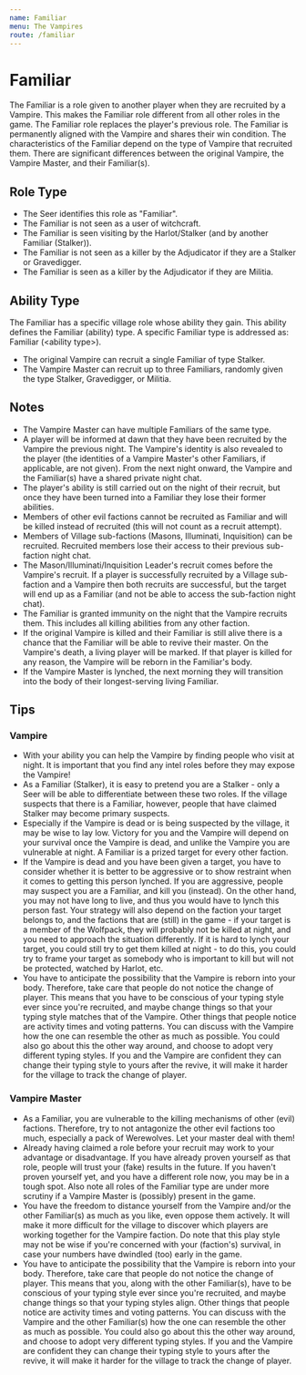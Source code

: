 ```yaml
---
name: Familiar
menu: The Vampires
route: /familiar
---
```


# Familiar

The Familiar is a role given to another player when they are recruited by a Vampire. This makes the Familiar role different from all other roles in the game. The Familiar role replaces the player's previous role. The Familiar is permanently aligned with the Vampire and shares their win condition. The characteristics of the Familiar depend on the type of Vampire that recruited them. There are significant differences between the original Vampire, the Vampire Master, and their Familiar(s).

## Role Type

- The Seer identifies this role as "Familiar".
- The Familiar is not seen as a user of witchcraft.
- The Familiar is seen visiting by the Harlot/Stalker (and by another Familiar (Stalker)).
- The Familiar is not seen as a killer by the Adjudicator if they are a Stalker or Gravedigger.
- The Familiar is seen as a killer by the Adjudicator if they are Militia.

## Ability Type

The Familiar has a specific village role whose ability they gain. This ability defines the Familiar (ability) type. A specific Familiar type is addressed as: Familiar (\<ability type\>).

- The original Vampire can recruit a single Familiar of type Stalker.
- The Vampire Master can recruit up to three Familiars, randomly given the type Stalker, Gravedigger, or Militia.

## Notes

- The Vampire Master can have multiple Familiars of the same type.
- A player will be informed at dawn that they have been recruited by the Vampire the previous night. The Vampire's identity is also revealed to the player (the identities of a Vampire Master's other Familiars, if applicable, are not given). From the next night onward, the Vampire and the Familiar(s) have a shared private night chat.
- The player's ability is still carried out on the night of their recruit, but once they have been turned into a Familiar they lose their former abilities.
- Members of other evil factions cannot be recruited as Familiar and will be killed instead of recruited (this will not count as a recruit attempt).
- Members of Village sub-factions (Masons, Illuminati, Inquisition) can be recruited. Recruited members lose their access to their previous sub-faction night chat.
- The Mason/Illuminati/Inquisition Leader's recruit comes before the Vampire's recruit. If a player is successfully recruited by a Village sub-faction and a Vampire then both recruits are successful, but the target will end up as a Familiar (and not be able to access the sub-faction night chat).
- The Familiar is granted immunity on the night that the Vampire recruits them. This includes all killing abilities from any other faction.
- If the original Vampire is killed and their Familiar is still alive there is a chance that the Familiar will be able to revive their master. On the Vampire's death, a living player will be marked. If that player is killed for any reason, the Vampire will be reborn in the Familiar's body.
- If the Vampire Master is lynched, the next morning they will transition into the body of their longest-serving living Familiar.

## Tips

### Vampire

- With your ability you can help the Vampire by finding people who visit at night. It is important that you find any intel roles before they may expose the Vampire!
- As a Familiar (Stalker), it is easy to pretend you are a Stalker - only a Seer will be able to differentiate between these two roles. If the village suspects that there is a Familiar, however, people that have claimed Stalker may become primary suspects.
- Especially if the Vampire is dead or is being suspected by the village, it may be wise to lay low. Victory for you and the Vampire will depend on your survival once the Vampire is dead, and unlike the Vampire you are vulnerable at night. A Familiar is a prized target for every other faction.
- If the Vampire is dead and you have been given a target, you have to consider whether it is better to be aggressive or to show restraint when it comes to getting this person lynched. If you are aggressive, people may suspect you are a Familiar, and kill you (instead). On the other hand, you may not have long to live, and thus you would have to lynch this person fast. Your strategy will also depend on the faction your target belongs to, and the factions that are (still) in the game - if your target is a member of the Wolfpack, they will probably not be killed at night, and you need to approach the situation differently. If it is hard to lynch your target, you could still try to get them killed at night - to do this, you could try to frame your target as somebody who is important to kill but will not be protected, watched by Harlot, etc.
- You have to anticipate the possibility that the Vampire is reborn into your body. Therefore, take care that people do not notice the change of player. This means that you have to be conscious of your typing style ever since you're recruited, and maybe change things so that your typing style matches that of the Vampire. Other things that people notice are activity times and voting patterns. You can discuss with the Vampire how the one can resemble the other as much as possible. You could also go about this the other way around, and choose to adopt very different typing styles. If you and the Vampire are confident they can change their typing style to yours after the revive, it will make it harder for the village to track the change of player.

### Vampire Master

- As a Familiar, you are vulnerable to the killing mechanisms of other (evil) factions. Therefore, try to not antagonize the other evil factions too much, especially a pack of Werewolves. Let your master deal with them!
- Already having claimed a role before your recruit may work to your advantage or disadvantage. If you have already proven yourself as that role, people will trust your (fake) results in the future. If you haven't proven yourself yet, and you have a different role now, you may be in a tough spot. Also note all roles of the Familiar type are under more scrutiny if a Vampire Master is (possibly) present in the game.
- You have the freedom to distance yourself from the Vampire and/or the other Familiar(s) as much as you like, even oppose them actively. It will make it more difficult for the village to discover which players are working together for the Vampire faction. Do note that this play style may not be wise if you're concerned with your (faction's) survival, in case your numbers have dwindled (too) early in the game.
- You have to anticipate the possibility that the Vampire is reborn into your body. Therefore, take care that people do not notice the change of player. This means that you, along with the other Familiar(s), have to be conscious of your typing style ever since you're recruited, and maybe change things so that your typing styles align. Other things that people notice are activity times and voting patterns. You can discuss with the Vampire and the other Familiar(s) how the one can resemble the other as much as possible. You could also go about this the other way around, and choose to adopt very different typing styles. If you and the Vampire are confident they can change their typing style to yours after the revive, it will make it harder for the village to track the change of player.
